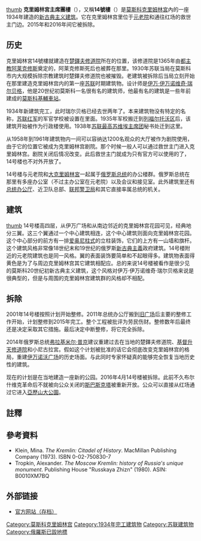 {{Infobox building
| name                = 克里姆林宮主席團樓
| native_name         = Административный корпус Кремля
| native_name_lang    = ru
| former_names        =
| alternate_names     =
| image               = Kremlin administration building 14.jpg
| caption             = 
| image_map           = 
| map_caption         = 
| altitude            = 
| building_type       = 
| architectural_style = [[新古典主義建築|新古典主義建築]]
| structural_system   = 
| cost                = 
| ren_cost            =
| location            = 
| address             = 
| client              = 
| owner               = 
| current_tenants     = [[俄羅斯總統府|俄羅斯總統府]]
| landlord            = 
| coordinates         = {{coord|55|45|8.05|N|37|37|12.61|E|region:RU_type:landmark}}
| start_date          = 1932
| completion_date     = 1934
| inauguration_date   =
| renovation_date     = 
| demolition_date     = 2015
| destruction_date    = 
| height              = 
| diameter            = 
| other_dimensions    = 
| floor_count         = 
| floor_area          = 
| main_contractor     = 
| architect           = [[Ivan_Rerberg|Ivan Rerberg]]
| architecture_firm   =
| structural_engineer = 
| services_engineer   = 
| civil_engineer      = 
| other_designers     = 
| quantity_surveyor   = 
| awards              = 
| ren_architect       =
| ren_firm            =
| ren_str_engineer    = 
| ren_serv_engineer   = 
| ren_civ_engineer    = 
| ren_oth_designers   = 
| ren_qty_surveyor    = 
| ren_awards          = 
| references          = 
}} 
[[文件:Moscow_Kremlin_map_-_Building_14_(The_Presidium).png|thumb]]
'''克里姆林宮主席團樓'''（{{lang-ru|Административный корпус Кремля}}），又稱'''14號樓'''（{{lang-ru|14-й корпус}}）是[[莫斯科|莫斯科]][[克里姆林宮|克里姆林宮]]內的一座1934年建造的[[新古典主义建筑|新古典主义建筑]]。它在克里姆林宫里位于[[克里姆林宮元老院|元老院]]和通往红场的救世主门边。2015年和2016年间它被拆除。

==历史==
克里姆林宮14號樓就建造在[[楚鐸夫修道院|楚鐸夫修道院]]所在的位置，该修道院是1365年由[[都主教|都主教]][[阿莱克修斯_(基辅都主教)|阿莱克修斯]]奠定的，阿莱克修斯死后也被葬在那里。1930年苏联当局在莫斯科市内大规模拆除宗教建筑时楚鐸夫修道院也被摧毁。老建筑被拆除后当局立刻开始在那里建造克里姆林宫内的第一座[[苏联|苏联]]时期建筑物。设计师是[[伊万·伊万诺维奇·瑞尔贝格|伊万·伊万诺维奇·瑞尔贝格]]，他是20世纪初莫斯科一名很有名的建筑师，他最有名的建筑是一些年前建成的[[莫斯科基輔車站|莫斯科基輔車站]]。

1934年新建筑完工，此时瑞尔贝格已经去世两年了。本来建筑物没有特定的名称，[[苏联红军|苏联红军]]的军官学校被设置在里面。1935年军校搬迁到[[列福尔托沃区|列福尔托沃区]]后，该建筑开始被作为行政楼使用。1938年[[苏联最高苏维埃|苏联最高苏维埃]][[苏联最高苏维埃主席团|主席团]]秘书处迁到这里。

从1958年到1961年建筑物内一间可以容纳达1200名观众的大厅被作为剧院使用，由于它的位置它被成为克里姆林宫剧院。那个时候一般人可以通过救世主门进入克里姆林宫。剧院关闭后情况改变。此后救世主门就成为只有官方可以使用的了，14号楼也不对外开放了。

14号楼与元老院和[[大克里姆林宮|大克里姆林宮]]一起属于[[俄罗斯总统|俄罗斯总统]]的办公楼群。俄罗斯总统在那里有多座办公室（不过主办公室在元老院）以及会议和接见室。此外建筑里还有[[俄罗斯总统办公厅|总统办公厅]]、近卫队总部、[[联邦警卫局|联邦警卫局]]和其它直接率属总统的机关。

==建筑==
[[文件:Img69206.jpg|thumb]]
14号楼高四层，从伊万广场和从南边邻近的克里姆林宫花园可见，经典地分三翼。这三个翼通过一个中心建筑相连，这个中心建筑则面向克里姆林宫花园。这个中心部分的前方有一排[[爱奥尼柱式|爱奥尼柱式]]的立柱装饰，它们的上方有一山墙和旗杆。这个建筑风格非常像18世纪末和19世纪的俄罗斯[[新古典主義|新古典主義]]政府建筑。14号楼附近的元老院建筑也是同一风格。翼的表面装饰要简单和不起眼得多。建筑物表面得黄色是为了与周边克里姆林宫其它建筑相配应。总的来说14号楼被看作是很少见的莫斯科20世纪初新古典主义建筑，这个风格对伊万·伊万诺维奇·瑞尔贝格来说是很典型的，但是与周围的克里姆林宫建筑群的风格却不相配。

==拆除==
2001年14号楼按照计划开始整修。2011年总统办公厅搬到[[旧广场|旧广场]]后主要的整修工作开始，计划整修到2015年完工。整个工程被批评为劳民伤财。整修数年后最终还是决定采取其它措施。最后决定中断整修，将它完全拆除。

2014年俄罗斯总统[[弗拉基米尔·普京|弗拉基米尔·普京]]建议重建过去在当地的楚鐸夫修道院、[[基督升天修道院|基督升天修道院]]和小尼古拉宮。假如这个计划被批准的话它会彻底改变克里姆林宫的格局，重建[[伊万诺沃广场|伊万诺沃广场]]的历史场面。与此同时专家怀疑真的能够完全恢复当地历史性的建筑。

现在的计划是在当地建造一座新的公园。2016年4月14号楼被拆除。此前不久布尔什维克革命后不就被向公众关闭的[[斯巴斯克塔|斯巴斯克塔]]被重新开放。公众可以直接从红场通过它进入[[亞歷山大公園|亞歷山大公園]]。

==註釋==
{{NoteFoot}}

==參考資料==
{{reflist}}
*Klein, Mina. ''The Kremlin: Citadel of History''. MacMillan Publishing Company (1973). ISBN 0-02-750830-7
*Tropkin, Alexander. ''The Moscow Kremlin: history of Russia's unique monument''. Publishing House "Russkaya Zhizn" (1980). ASIN: B0010XM7BQ

==外部链接==
{{commons category| Kremlin Presidium }}
*[https://archive.today/20130417103203/http://www.kreml.ru/en/kremlin/buildings/Voennaya_Shkola/ 官方网站（存档）]

{{克里姆林宫}}
{{Authority control}}
[[Category:莫斯科克里姆林宫|Category:莫斯科克里姆林宫]]
[[Category:1934年完工建筑物|Category:1934年完工建筑物]]
[[Category:苏联建筑物|Category:苏联建筑物]]
[[Category:俄羅斯已毀地標|Category:俄羅斯已毀地標]]